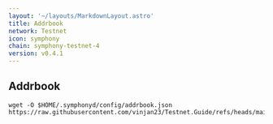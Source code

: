 ```yaml
---
layout: '~/layouts/MarkdownLayout.astro'
title: Addrbook
network: Testnet
icon: symphony
chain: symphony-testnet-4
version: v0.4.1
---
```

## Addrbook

```
wget -O $HOME/.symphonyd/config/addrbook.json https://raw.githubusercontent.com/vinjan23/Testnet.Guide/refs/heads/main/Symphony/addrbook.json
```
